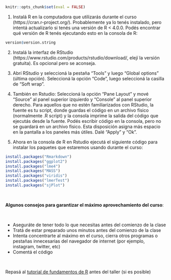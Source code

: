 &nbsp; 

```r

knitr::opts_chunk$set(eval = FALSE)

```

1) Instalá R en la computadora que utilizarás durante el curso (https://cran.r-project.org/). Probablemente ya lo tenés instalado, pero intentá actualizarlo si tenés una versión de R < 4.0.0. Podés encontrar qué versión de R tenés ejecutando esto en la consola de R:

```r

version$version.string

```

2) Instalá la interfaz de RStudio (https://www.rstudio.com/products/rstudio/download/, elejí la versión gratuita). Es opcional pero se aconseja.

3) Abrí RStudio y seleccioná la pestaña "Tools" y luego "Global options" (última opción). Seleccioná la opción "Code", luego seleccioná la casilla de "Soft wrap".

4) También en Rstudio: Seleccioná la opción "Pane Layout" y mové "Source" al panel superior izquierdo y "Console" al panel superior derecho. Para aquellos que no estén familiarizados con RStudio, la fuente es tu script, donde guardas el código en un archivo físico (normalmente .R script) y la consola imprime la salida del código que ejecutás desde la fuente. Podés escribir código en la consola, pero no se guardará en un archivo físico. Esta disposición asigna más espacio en la pantalla a los paneles más útiles. Dalé "Apply" y "Ok".

5) Ahora en la consola de R en Rstudio ejecutá el siguiente código para instalar los paquetes que estaremos usando durante el curso:

```r

install.packages("Rmarkdown") 
install.packages("ggplot2") 
install.packages("lme4")
install.packages("MASS")
install.packages("viridis")
install.packages("lmerTest")
install.packages("sjPlot")

```


&nbsp; 

<div class="alert alert-warning">


**Algunos consejos para garantizar el máximo aprovechamiento del curso**:

&nbsp; 

  - Aseguráte de tener todo lo que necesitas antes del comienzo de la clase
  - Tratá de estar preparado unos minutos antes del comienzo de la clase
  - Intenta concentrarte al máximo en el curso, cierra otros programas o pestañas innecesarias del navegador de internet (por ejemplo, instagram, twitter, etc)
  - Comentá el código


</div>


&nbsp; 

Repasá al [tutorial de fundamentos de R]() antes del taller (si es posible)


